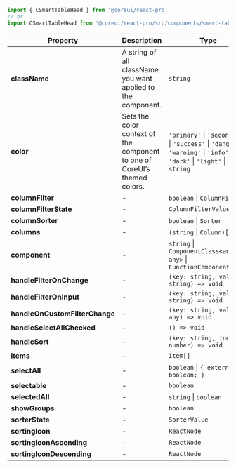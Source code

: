 
```jsx
import { CSmartTableHead } from '@coreui/react-pro'
// or
import CSmartTableHead from '@coreui/react-pro/src/components/smart-table/CSmartTableHead'
```

| Property | Description | Type | Default |
| --- | --- | --- | --- |
| **className** | A string of all className you want applied to the component. | `string` | - |
| **color** | Sets the color context of the component to one of CoreUI’s themed colors. | `'primary'` \| `'secondary'` \| `'success'` \| `'danger'` \| `'warning'` \| `'info'` \| `'dark'` \| `'light'` \| `string` | - |
| **columnFilter** | - | `boolean` \| `ColumnFilter` | - |
| **columnFilterState** | - | `ColumnFilterValue` | - |
| **columnSorter** | - | `boolean` \| `Sorter` | - |
| **columns** | - | `(string` \| `Column)[]` | - |
| **component** | - | `string` \| `ComponentClass<any, any>` \| `FunctionComponent<any>` | - |
| **handleFilterOnChange** | - | `(key: string, value: string) => void` | - |
| **handleFilterOnInput** | - | `(key: string, value: string) => void` | - |
| **handleOnCustomFilterChange** | - | `(key: string, value: any) => void` | - |
| **handleSelectAllChecked** | - | `() => void` | - |
| **handleSort** | - | `(key: string, index: number) => void` | - |
| **items** | - | `Item[]` | - |
| **selectAll** | - | `boolean` \| `{ external?: boolean; }` | - |
| **selectable** | - | `boolean` | - |
| **selectedAll** | - | `string` \| `boolean` | - |
| **showGroups** | - | `boolean` | true |
| **sorterState** | - | `SorterValue` | - |
| **sortingIcon** | - | `ReactNode` | - |
| **sortingIconAscending** | - | `ReactNode` | - |
| **sortingIconDescending** | - | `ReactNode` | - |

